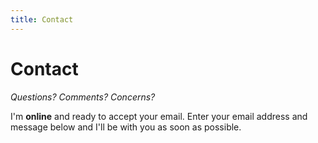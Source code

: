 ```yaml
---
title: Contact
---
```



# Contact

*Questions? Comments? Concerns?* 

I'm **online** and ready to accept your email. Enter your email address and message below and I'll be with you as soon as possible.

<ContactForm />